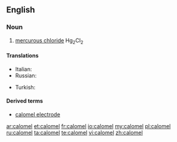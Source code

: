 ==English==

===Noun===
{{en-noun|-}}

# {{inorganic compound}} [[mercurous chloride]] Hg<sub>2</sub>Cl<sub>2</sub>

====Translations====
{{trans-top|mercurous chloride}}
* Italian: {{t-|it|calomelano|m}}
* Russian: {{t|ru|каломель|f|tr=kalomél'}}
{{trans-mid}}
* Turkish: {{t|tr|kalomel}}
{{trans-bottom}}

====Derived terms====
* [[calomel electrode]]

[[ar:calomel]]
[[et:calomel]]
[[fr:calomel]]
[[io:calomel]]
[[my:calomel]]
[[pl:calomel]]
[[ru:calomel]]
[[ta:calomel]]
[[te:calomel]]
[[vi:calomel]]
[[zh:calomel]]